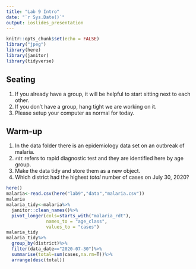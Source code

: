 ```yaml
---
title: "Lab 9 Intro"
date: "`r Sys.Date()`"
output: ioslides_presentation
---
```


```r
knitr::opts_chunk$set(echo = FALSE)
library("jpeg")
library(here)
library(janitor)
library(tidyverse)
```

## Seating
1. If you already have a group, it will be helpful to start sitting next to each other.
2. If you don't have a group, hang tight we are working on it.
3. Please setup your computer as normal for today.

## Warm-up
1. In the data folder there is an epidemiology data set on an outbreak of malaria.
2. `rdt` refers to rapid diagnostic test and they are identified here by age group.
3. Make the data tidy and store them as a new object.
4. Which district had the highest *total* number of cases on July 30, 2020?
```r
here()
malaria<-read.csv(here("lab9","data","malaria.csv"))
malaria
malaria_tidy<-malaria%>%
  janitor::clean_names()%>%
  pivot_longer(cols=starts_with("malaria_rdt"),
               names_to = "age_class",
               values_to = "cases")
malaria_tidy
malaria_tidy%>%
  group_by(district)%>%
  filter(data_date=="2020-07-30")%>%
  summarise(total=sum(cases,na.rm=T))%>%
  arrange(desc(total))
```

